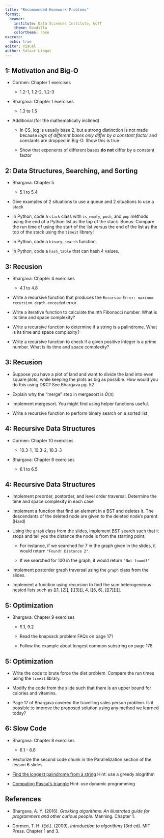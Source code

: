 ```yaml
---
title: "Recommended Homework Problems"
format: 
  beamer:
    institute: Data Sciences Institute, UofT
    theme: Boadilla
    colortheme: rose
execute:
  echo: true
editor: visual
author: Salaar Liaqat
---
```



## 1: Motivation and Big-O

-   Cormen: Chapter 1 exercises

    -   1.2-1, 1.2-2, 1.2-3

-   Bhargava: Chapter 1 exercises

    -   1.3 to 1.5

-   Additional (for the mathematically inclined)

    -   In CS, log is usually base 2, but a strong distinction is not made because *logs of different bases only differ by a constant factor* and constants are dropped in Big-O. Show this is true

    -   Show that exponents of different bases **do not** differ by a constant factor

## 2: Data Structures, Searching, and Sorting

-   Bhargava: Chapter 5

    -   5.1 to 5.4


-   Give examples of 2 situations to use a queue and 2 situations to use a stack

-   In Python, code a `stack` class with `is_empty`, `push`, and `pop` methods using the end of a Python list as the top of the stack. Bonus: Compare the run time of using the start of the list versus the end of the list as the top of the stack using the `timeit` library!

-   In Python, code a `binary_search` function.

-   In Python, code a `hash_table` that can hash 4 values.

## 3: Recusion

-   Bhargava: Chapter 4 exercises

    -   4.1 to 4.8

-   Write a recursive function that produces the `RecursionError: maximum recursion depth exceeded` error.

-   Write a iterative function to calculate the $n$th Fibonacci number. What is its time and space complexity?

-   Write a recursive function to determine if a string is a palindrome. What is its time and space complexity?

-   Write a recursive function to check if a given positive integer is a prime number. What is its time and space complexity?

## 3: Recusion

-   Suppose you have a plot of land and want to divide the land into even square plots, while keeping the plots as big as possible. How would you do this using D&C? See Bhargava pg. 52.

-   Explain why the "merge" step in mergesort is $O(n)$

-   Implement mergesort. You might find using helper functions useful.

-   Write a recursive function to perform binary search on a sorted list

## 4: Recursive Data Structures

-   Cormen: Chapter 10 exercises

    -   10.3-1, 10.3-2, 10.3-3

-   Bhargava: Chapter 6 exercises

    -   6.1 to 6.5

## 4: Recursive Data Structures

-   Implement preorder, postorder, and level order traversal. Determine the time and space complexity in each case

-   Implement a function that find an element in a BST and deletes it. The descendants of the deleted node are given to the deleted node's parent. (Hard)

-   Using the `graph` class from the slides, implement BST search such that it stops and tell you the distance the node is from the starting point.

    -   For instance, if we searched for 7 in the graph given in the slides, it would return `"Found! Distance 2"`.

    -   If we searched for 100 in the graph, it would return `"Not found!"`

-   Implement postorder graph traversal using the `graph` class from the slides.

- Implement a function using recursion to find the sum heterogeneous nested lists such as [[1, [2]], [[[3]]], 4, [[5, 6], [[[7]]]]].


## 5: Optimization

-   Bhargava: Chapter 9 exercises

    -   9.1, 9.2

    -   Read the knapsack problem FAQs on page 171

    -   Follow the example about longest common substring on page 178

## 5: Optimization

-   Write the code to brute force the diet problem. Compare the run times using the `timeit` library.

-   Modify the code from the slide such that there is an upper bound for calories and vitamins.

-   Page 17 of Bhargava covered the travelling sales person problem. Is it possible to improve the proposed solution using any method we learned today?


## 6: Slow Code

-   Bhargava: Chapter 8 exercises

    -   8.1 - 8.8

-   Vectorize the second code chunk in the Parallelization section of the lesson 6 slides

- [Find the longest palindrome from a string](https://leetcode.com/problems/longest-palindrome/) Hint: use a greedy alogrithm

- [Computing Pascal's triangle](https://leetcode.com/problems/pascals-triangle/) Hint: use dynamic programming

## References

-   Bhargava, A. Y. (2016). *Grokking algorithms: An illustrated guide for programmers and other curious people.* Manning. Chapter 1.

-   Cormen, T. H. (Ed.). (2009). *Introduction to algorithms* (3rd ed). MIT Press. Chapter 1 and 3.
